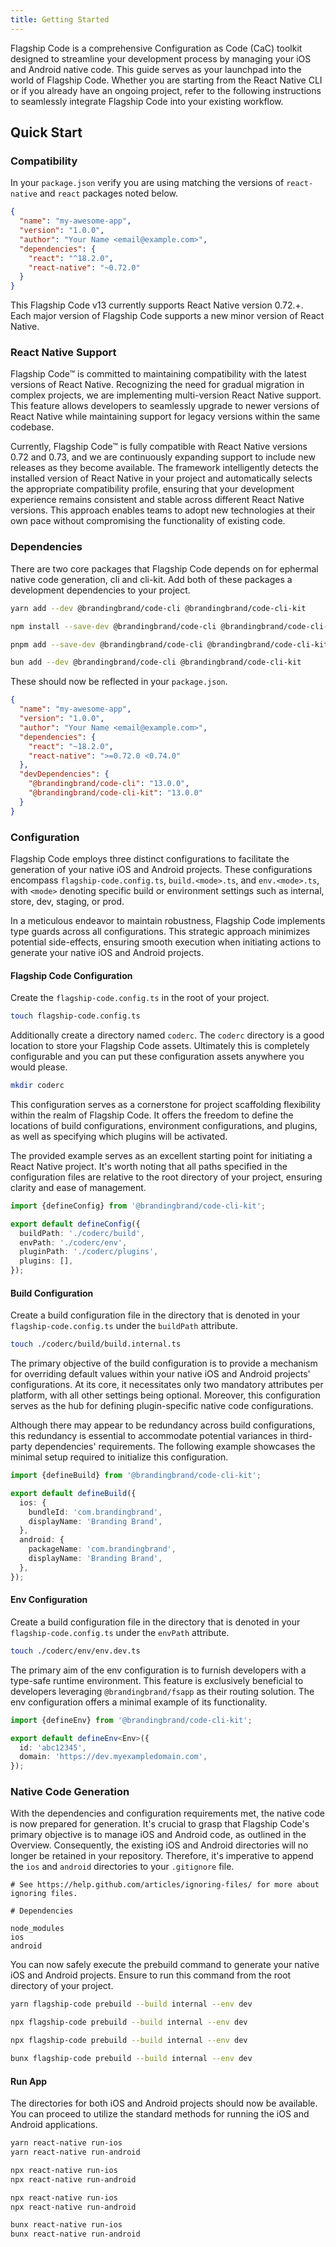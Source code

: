 ```yaml
---
title: Getting Started
---
```


Flagship Code is a comprehensive Configuration as Code (CaC) toolkit designed to streamline your development process by managing your iOS and Android native code. This guide serves as your launchpad into the world of Flagship Code. Whether you are starting from the React Native CLI or if you already have an ongoing project, refer to the following instructions to seamlessly integrate Flagship Code into your existing workflow.

## Quick Start

### Compatibility

In your `package.json` verify you are using matching the versions of `react-native` and `react` packages noted below.

```json '"react": "^18.2.0",' '"react-native": "~0.72.0"' title="package.json"
{
  "name": "my-awesome-app",
  "version": "1.0.0",
  "author": "Your Name <email@example.com>",
  "dependencies": {
    "react": "^18.2.0",
    "react-native": "~0.72.0"
  }
}
```

This Flagship Code v13 currently supports React Native version 0.72.+. Each major version of Flagship Code supports a new minor version of React Native.

### React Native Support

Flagship Code™ is committed to maintaining compatibility with the latest versions of React Native. Recognizing the need for gradual migration in complex projects, we are implementing multi-version React Native support. This feature allows developers to seamlessly upgrade to newer versions of React Native while maintaining support for legacy versions within the same codebase.

Currently, Flagship Code™ is fully compatible with React Native versions 0.72 and 0.73, and we are continuously expanding support to include new releases as they become available. The framework intelligently detects the installed version of React Native in your project and automatically selects the appropriate compatibility profile, ensuring that your development experience remains consistent and stable across different React Native versions. This approach enables teams to adopt new technologies at their own pace without compromising the functionality of existing code.

### Dependencies

There are two core packages that Flagship Code depends on for ephermal native code generation, cli and cli-kit. Add both of these packages a development dependencies to your project.


<Tabs>
<TabItem label="yarn">

```sh
yarn add --dev @brandingbrand/code-cli @brandingbrand/code-cli-kit
```

</TabItem>
<TabItem label="npm">

```sh
npm install --save-dev @brandingbrand/code-cli @brandingbrand/code-cli-kit
```

</TabItem>
<TabItem label="pnpm">

```sh
pnpm add --save-dev @brandingbrand/code-cli @brandingbrand/code-cli-kit
```

</TabItem>
<TabItem label="bun">

```sh
bun add --dev @brandingbrand/code-cli @brandingbrand/code-cli-kit
```

</TabItem>
</Tabs>

These should now be reflected in your `package.json`.

```json title="package.json" ins={10-11}
{
  "name": "my-awesome-app",
  "version": "1.0.0",
  "author": "Your Name <email@example.com>",
  "dependencies": {
    "react": "~18.2.0",
    "react-native": ">=0.72.0 <0.74.0"
  },
  "devDependencies": {
    "@brandingbrand/code-cli": "13.0.0",
    "@brandingbrand/code-cli-kit": "13.0.0"
  }
}
```

### Configuration

Flagship Code employs three distinct configurations to facilitate the generation of your native iOS and Android projects. These configurations encompass `flagship-code.config.ts`, `build.<mode>.ts`, and `env.<mode>.ts`, with `<mode>` denoting specific build or environment settings such as internal, store, dev, staging, or prod.

In a meticulous endeavor to maintain robustness, Flagship Code implements type guards across all configurations. This strategic approach minimizes potential side-effects, ensuring smooth execution when initiating actions to generate your native iOS and Android projects.

#### Flagship Code Configuration

Create the `flagship-code.config.ts` in the root of your project.

```sh
touch flagship-code.config.ts
```

Additionally create a directory named `coderc`. The `coderc` directory is a good location to store your Flagship Code assets. Ultimately this is completely configurable and you can put these configuration assets anywhere you would please.

```sh
mkdir coderc
```

This configuration serves as a cornerstone for project scaffolding flexibility within the realm of Flagship Code. It offers the freedom to define the locations of build configurations, environment configurations, and plugins, as well as specifying which plugins will be activated.

The provided example serves as an excellent starting point for initiating a React Native project. It's worth noting that all paths specified in the configuration files are relative to the root directory of your project, ensuring clarity and ease of management.

```ts title="flagship-code.config.ts"
import {defineConfig} from '@brandingbrand/code-cli-kit';

export default defineConfig({
  buildPath: './coderc/build',
  envPath: './coderc/env',
  pluginPath: './coderc/plugins',
  plugins: [],
});
```

#### Build Configuration

Create a build configuration file in the directory that is denoted in your `flagship-code.config.ts` under the `buildPath` attribute.

```sh
touch ./coderc/build/build.internal.ts
```

The primary objective of the build configuration is to provide a mechanism for overriding default values within your native iOS and Android projects' configurations. At its core, it necessitates only two mandatory attributes per platform, with all other settings being optional. Moreover, this configuration serves as the hub for defining plugin-specific native code configurations.

Although there may appear to be redundancy across build configurations, this redundancy is essential to accommodate potential variances in third-party dependencies' requirements. The following example showcases the minimal setup required to initialize this configuration.

```ts title="build.internal.ts"
import {defineBuild} from '@brandingbrand/code-cli-kit';

export default defineBuild({
  ios: {
    bundleId: 'com.brandingbrand',
    displayName: 'Branding Brand',
  },
  android: {
    packageName: 'com.brandingbrand',
    displayName: 'Branding Brand',
  },
});
```

#### Env Configuration

Create a build configuration file in the directory that is denoted in your `flagship-code.config.ts` under the `envPath` attribute.

```sh
touch ./coderc/env/env.dev.ts
```

The primary aim of the env configuration is to furnish developers with a type-safe runtime environment. This feature is exclusively beneficial to developers leveraging `@brandingbrand/fsapp` as their routing solution. The env configuration offers a minimal example of its functionality.

```ts title="env.dev.ts"
import {defineEnv} from '@brandingbrand/code-cli-kit';

export default defineEnv<Env>({
  id: 'abc12345',
  domain: 'https://dev.myexampledomain.com',
});
```

### Native Code Generation

With the dependencies and configuration requirements met, the native code is now prepared for generation. It's crucial to grasp that Flagship Code's primary objective is to manage iOS and Android code, as outlined in the Overview. Consequently, the existing iOS and Android directories will no longer be retained in your repository. Therefore, it's imperative to append the `ios` and `android` directories to your `.gitignore` file.

```.gitignore title=".gitignore" ins={6-7}
# See https://help.github.com/articles/ignoring-files/ for more about ignoring files.

# Dependencies

node_modules
ios
android
```

You can now safely execute the prebuild command to generate your native iOS and Android projects. Ensure to run this command from the root directory of your project.

<Tabs>
<TabItem label="yarn">

```sh
yarn flagship-code prebuild --build internal --env dev
```

</TabItem>
<TabItem label="npm">

```sh
npx flagship-code prebuild --build internal --env dev
```

</TabItem>
<TabItem label="pnpm">

```sh
npx flagship-code prebuild --build internal --env dev
```

</TabItem>
<TabItem label="bun">

```sh
bunx flagship-code prebuild --build internal --env dev
```

</TabItem>
</Tabs>

#### Run App

The directories for both iOS and Android projects should now be available. You can proceed to utilize the standard methods for running the iOS and Android applications.

<Tabs>
<TabItem label="yarn">

```sh
yarn react-native run-ios
yarn react-native run-android
```

</TabItem>
<TabItem label="npm">

```sh
npx react-native run-ios
npx react-native run-android
```

</TabItem>
<TabItem label="pnpm">

```sh
npx react-native run-ios
npx react-native run-android
```

</TabItem>
<TabItem label="bun">

```sh
bunx react-native run-ios
bunx react-native run-android
```

</TabItem>
</Tabs>
